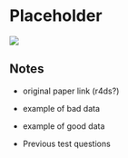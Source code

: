 # Placeholder {#placeholder}

![](images/banners/banner_placeholder_tidy_data.png)

## Notes

- original paper link (r4ds?)
- example of bad data
- example of good data

- Previous test questions







